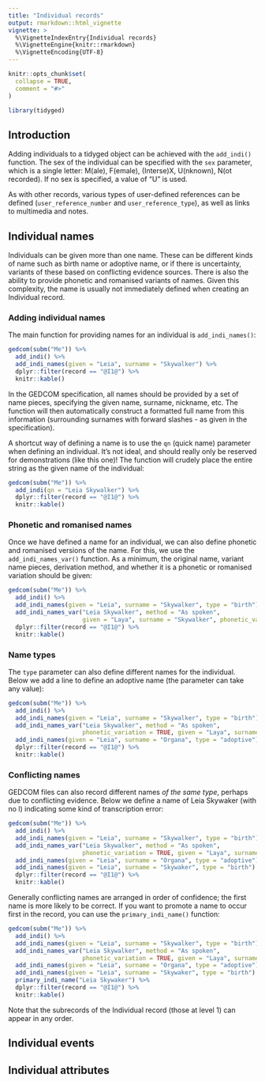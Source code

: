 ```yaml
---
title: "Individual records"
output: rmarkdown::html_vignette
vignette: >
  %\VignetteIndexEntry{Individual records}
  %\VignetteEngine{knitr::rmarkdown}
  %\VignetteEncoding{UTF-8}
---
```


```r
knitr::opts_chunk$set(
  collapse = TRUE,
  comment = "#>"
)
```

```r
library(tidyged)
```

## Introduction

Adding individuals to a tidyged object can be achieved with the `add_indi()` function. The sex of the individual can be specified with the `sex` parameter, which is a single letter: M(ale), F(emale), (Interse)X, U(nknown), N(ot recorded). If no sex is specified, a value of "U" is used.

As with other records, various types of user-defined references can be defined (`user_reference_number` and `user_reference_type`), as well as links to multimedia and notes.

## Individual names

Individuals can be given more than one name. These can be different kinds of name such as birth name or adoptive name, or if there is uncertainty, variants of these based on conflicting evidence sources. There is also the ability to provide phonetic and romanised variants of names. Given this complexity, the name is usually not immediately defined when creating an Individual record.

### Adding individual names

The main function for providing names for an individual is `add_indi_names()`:

```r
gedcom(subm("Me")) %>% 
  add_indi() %>% 
  add_indi_names(given = "Leia", surname = "Skywalker") %>% 
  dplyr::filter(record == "@I1@") %>% 
  knitr::kable()
```

In the GEDCOM specification, all names should be provided by a set of name pieces, specifying the given name, surname, nickname, etc. The function will then automatically construct a formatted full name from this information (surrounding surnames with forward slashes - as given in the specification). 

A shortcut way of defining a name is to use the `qn` (quick name) parameter when defining an individual. It's not ideal, and should really only be reserved for demonstrations (like this one)! The function will crudely place the entire string as the given name of the individual:

```r
gedcom(subm("Me")) %>% 
  add_indi(qn = "Leia Skywalker") %>% 
  dplyr::filter(record == "@I1@") %>% 
  knitr::kable()
```

### Phonetic and romanised names

Once we have defined a name for an individual, we can also define phonetic and romanised versions of the name. For this, we use the `add_indi_names_var()` function. As a minimum, the original name, variant name pieces, derivation method, and whether it is a phonetic or romanised variation should be given:

```r
gedcom(subm("Me")) %>% 
  add_indi() %>% 
  add_indi_names(given = "Leia", surname = "Skywalker", type = "birth") %>% 
  add_indi_names_var("Leia Skywalker", method = "As spoken",
                     given = "Laya", surname = "Skywalker", phonetic_variation = TRUE) %>% 
  dplyr::filter(record == "@I1@") %>% 
  knitr::kable()
```


### Name types

The `type` parameter can also define different names for the individual. Below we add a line to define an adoptive name (the parameter can take any value):

```r
gedcom(subm("Me")) %>% 
  add_indi() %>% 
  add_indi_names(given = "Leia", surname = "Skywalker", type = "birth") %>% 
  add_indi_names_var("Leia Skywalker", method = "As spoken", 
                     phonetic_variation = TRUE, given = "Laya", surname = "Skywalker") %>% 
  add_indi_names(given = "Leia", surname = "Organa", type = "adoptive") %>% 
  dplyr::filter(record == "@I1@") %>% 
  knitr::kable()
```

### Conflicting names

GEDCOM files can also record different names *of the same type*, perhaps due to conflicting evidence. Below we define a name of Leia Skywaker (with no l) indicating some kind of transcription error:

```r
gedcom(subm("Me")) %>% 
  add_indi() %>% 
  add_indi_names(given = "Leia", surname = "Skywalker", type = "birth") %>% 
  add_indi_names_var("Leia Skywalker", method = "As spoken", 
                     phonetic_variation = TRUE, given = "Laya", surname = "Skywalker") %>% 
  add_indi_names(given = "Leia", surname = "Organa", type = "adoptive") %>% 
  add_indi_names(given = "Leia", surname = "Skywaker", type = "birth") %>%
  dplyr::filter(record == "@I1@") %>% 
  knitr::kable()
```

Generally conflicting names are arranged in order of confidence; the first name is more likely to be correct. If you want to promote a name to occur first in the record, you can use the `primary_indi_name()` function:

```r
gedcom(subm("Me")) %>% 
  add_indi() %>% 
  add_indi_names(given = "Leia", surname = "Skywalker", type = "birth") %>% 
  add_indi_names_var("Leia Skywalker", method = "As spoken", 
                     phonetic_variation = TRUE, given = "Laya", surname = "Skywalker") %>% 
  add_indi_names(given = "Leia", surname = "Organa", type = "adoptive") %>% 
  add_indi_names(given = "Leia", surname = "Skywaker", type = "birth") %>%
  primary_indi_name("Leia Skywaker") %>% 
  dplyr::filter(record == "@I1@") %>% 
  knitr::kable()
```

Note that the subrecords of the Individual record (those at level 1) can appear in any order.

## Individual events


## Individual attributes

